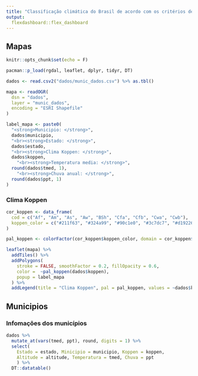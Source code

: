 ```yaml
---
title: "Classificação climática do Brasil de acordo com os critérios de Koppen"
output:
  flexdashboard::flex_dashboard
---
```


Mapas {.tabset}
-----------------------------

```r
knitr::opts_chunk$set(echo = F)

pacman::p_load(rgdal, leaflet, dplyr, tidyr, DT)

dados <- read.csv2("dados/munic_dados.csv") %>% as.tbl()

mapa <- readOGR(
  dsn = "dados",
  layer = "munic_dados",
  encoding = "ESRI Shapefile"
)

label_mapa <- paste0(
  "<strong>Municipio: </strong>", 
  dados$municipio,
  "<br><strong>Estado: </strong>", 
  dados$estado,
  "<br><strong>Clima Koppen: </strong>", 
  dados$koppen,
    "<br><strong>Temperatura media: </strong>", 
  round(dados$tmed, 1),
    "<br><strong>Chuva anual: </strong>", 
  round(dados$ppt, 1)
)
```


### Clima Koppen

```r
cor_koppen <- data_frame(
  cod = c("Af", "Am", "As", "Aw", "BSh", "Cfa", "Cfb", "Cwa", "Cwb"),
  koppen_color = c("#211f63", "#324a99", "#90c1e0", "#3c7dc7", "#d19226", "#acc21b", "#457337", "#549948", "#7dad66")
)

pal_koppen <- colorFactor(cor_koppen$koppen_color, domain = cor_koppen$cod)

leaflet(mapa) %>%
  addTiles() %>% 
  addPolygons(
    stroke = FALSE, smoothFactor = 0.2, fillOpacity = 0.6,
    color =  ~pal_koppen(dados$koppen),
    popup = label_mapa
  ) %>% 
  addLegend(title = "Clima Koppen", pal = pal_koppen, values = ~dados$koppen)
```

<!--

### Temperatura

```r
pal_tmed <- colorBin("OrRd", domain = dados$tmed)

leaflet(mapa) %>%
  addTiles() %>% 
  addPolygons(
    stroke = FALSE, smoothFactor = 0.2, fillOpacity = 0.6,
    color =  ~pal_tmed(dados$tmed),
    popup = label_mapa
  ) %>% 
  addLegend(title = "Temperatura", pal = pal_tmed, values = ~dados$tmed)
```

### Chuva

```r
pal_ppt <- colorBin("Blues", domain = dados$ppt)

leaflet(mapa) %>%
  addTiles() %>% 
  addPolygons(
    stroke = FALSE, smoothFactor = 0.2, fillOpacity = 0.6,
    color =  ~pal_ppt(dados$ppt),
    popup = label_mapa
  ) %>% 
  addLegend(title = "Chuva anual", pal = pal_ppt, values = ~dados$ppt)
```

--> 

Municipios
-----------------------------

### Infomações dos municípios

```r
dados %>%
  mutate_at(vars(tmed, ppt), round, digits = 1) %>% 
  select(
    Estado = estado, Minicipio = municipio, Koppen = koppen,
    Altitude = altitude, Temperatura = tmed, Chuva = ppt
    ) %>% 
  DT::datatable()
```


